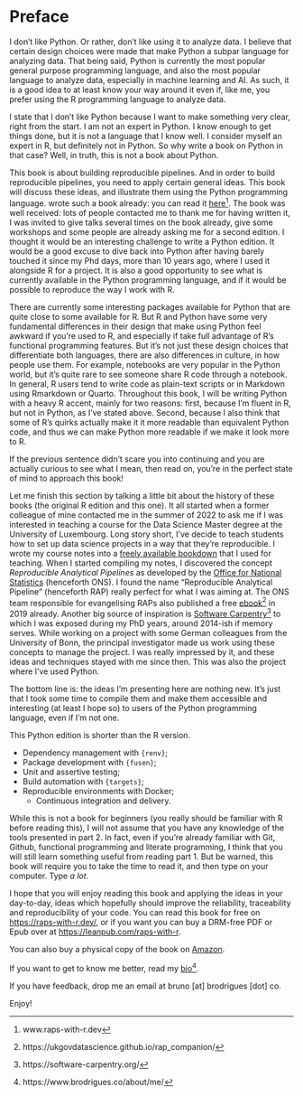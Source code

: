 # Preface {.unnumbered}

I don't like Python. Or rather, don't like using it to analyze data. I believe
that certain design choices were made that make Python a subpar language for
analyzing data. That being said, Python is currently the most popular general
purpose programming language, and also the most popular language to analyze
data, especially in machine learning and AI. As such, it is a good idea to at
least know your way around it even if, like me, you prefer using the R
programming language to analyze data.

I state that I don't like Python because I want to make something very clear,
right from the start. I am not an expert in Python. I know enough to get things
done, but it is not a language that I know well. I consider myself an expert in
R, but definitely not in Python. So why write a book on Python in that case?
Well, in truth, this is not a book about Python.

This book is about building reproducible pipelines. And in order to build
reproducible pipelines, you need to apply certain general ideas. This book will
discuss these ideas, and illustrate them using the Python programming language.
wrote such a book already: you can read it
[here](www.raps-with-r.dev)^[www.raps-with-r.dev]. The book was well received:
lots of people contacted me to thank me for having written it, I was invited to
give talks several times on the book already, give some workshops and some
people are already asking me for a second edition. I thought it would be an
interesting challenge to write a Python edition. It would be a good excuse to
dive back into Python after having barely touched it since my Phd days, more
than 10 years ago, where I used it alongside R for a project. It is also a
good opportunity to see what is currently available in the Python programming
language, and if it would be possible to reproduce the way I work with R.

There are currently some interesting packages available for Python that are
quite close to some available for R. But R and Python have some very fundamental
differences in their design that make using Python feel awkward if you're used
to R, and especially if take full advantage of R's functional programming
features. But it's not just these design choices that differentiate both
languages, there are also differences in culture, in how people use them. For
example, notebooks are very popular in the Python world, but it's quite rare to
see someone share R code through a notebook. In general, R users tend to write
code as plain-text scripts or in Markdown using Rmarkdown or Quarto. Throughout
this book, I will be writing Python with a heavy R accent, mainly for two
reasons: first, because I'm fluent in R, but not in Python, as I've stated
above. Second, because I also think that some of R's quirks actually make it it
more readable than equivalent Python code, and thus we can make Python more
readable if we make it look more to R.

If the previous sentence didn't scare you into continuing and you are actually
curious to see what I mean, then read on, you're in the perfect state of mind to
approach this book!

Let me finish this section by talking a little bit about the history of these
books (the original R edition and this one). It all started when a former
colleague of mine contacted me in the summer of 2022 to ask me if I was
interested in teaching a course for the Data Science Master degree at the
University of Luxembourg. Long story short, I've decide to teach students how to
set up data science projects in a way that they're reproducible. I wrote my
course notes into a [freely available bookdown](https://rap4mads.eu/) that I
used for teaching. When I started compiling my notes, I discovered the concept
*Reproducible Analytical Pipelines* as developed by the [Office for National
Statistics](https://analysisfunction.civilservice.gov.uk/support/reproducible-analytical-pipelines/)
(henceforth ONS). I found the name "Reproducible Analytical Pipeline"
(henceforth RAP) really perfect for what I was aiming at. The ONS team
responsible for evangelising RAPs also published a free
[ebook](https://ukgovdatascience.github.io/rap_companion/)^[https://ukgovdatascience.github.io/rap_companion/]
in 2019 already. Another big source of inspiration is [Software
Carpentry](https://software-carpentry.org/)^[https://software-carpentry.org/] to
which I was exposed during my PhD years, around 2014-ish if memory serves. While
working on a project with some German colleagues from the University of Bonn,
the principal investigator made us work using these concepts to manage the
project. I was really impressed by it, and these ideas and techniques stayed
with me since then. This was also the project where I've used Python.

The bottom line is: the ideas I’m presenting here are nothing new. It’s just
that I took some time to compile them and make them accessible and interesting
(at least I hope so) to users of the Python programming language, even if I'm
not one.

This Python edition is shorter than the R version.


- Dependency management with `{renv}`;
- Package development with `{fusen}`;
- Unit and assertive testing;
- Build automation with `{targets}`;
- Reproducible environments with Docker;
  - Continuous integration and delivery.

While this is not a book for beginners (you really should be familiar with R
before reading this), I will not assume that you have any knowledge of the tools
presented in part 2. In fact, even if you’re already familiar with Git, Github,
functional programming and literate programming, I think that you will still
learn something useful from reading part 1. But be warned, this book will
require you to take the time to read it, and then type on your computer. Type *a
lot*.

I hope that you will enjoy reading this book and applying the ideas in your
day-to-day, ideas which hopefully should improve the reliability, traceability
and reproducibility of your code. You can read this book for free on
[https://raps-with-r.dev/](https://raps-with-r.dev/), or if you want you can buy
a DRM-free PDF or Epub over at
[https://leanpub.com/raps-with-r](https://leanpub.com/raps-with-r). 

::: {.content-hidden when-format="pdf"}
You can also buy a physical copy of the book on [Amazon](https://www.amazon.com/dp/B0C87H6MGF/).
:::

If you want to get to know me better, read my
[bio](https://www.brodrigues.co/about/me/)^[https://www.brodrigues.co/about/me/].

If you have feedback, drop me an email at bruno [at] brodrigues [dot] co.

Enjoy!
